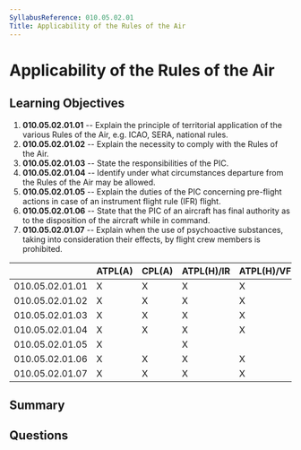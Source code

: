 ```yaml
---
SyllabusReference: 010.05.02.01
Title: Applicability of the Rules of the Air
---
```


# Applicability of the Rules of the Air

## Learning Objectives

1. **010.05.02.01.01** -- Explain the principle of territorial application of the
   various Rules of the Air, e.g. ICAO, SERA, national rules.
2. **010.05.02.01.02** -- Explain the necessity to comply with the Rules of the
   Air.
3. **010.05.02.01.03** -- State the responsibilities of the PIC.
4. **010.05.02.01.04** -- Identify under what circumstances departure from the
   Rules of the Air may be allowed.
5. **010.05.02.01.05** -- Explain the duties of the PIC concerning pre-flight
   actions in case of an instrument flight rule (IFR) flight.
6. **010.05.02.01.06** -- State that the PIC of an aircraft has final authority as
   to the disposition of the aircraft while in command.
7. **010.05.02.01.07** -- Explain when the use of psychoactive substances, taking
   into consideration their effects, by flight crew members is prohibited.

|                 | ATPL(A) | CPL(A) | ATPL(H)/IR | ATPL(H)/VFR | CPL(H) | IR  | CBIR(A) |
| --------------- | ------- | ------ | ---------- | ----------- | ------ | --- | ------- |
| 010.05.02.01.01 | X       | X      | X          | X           | X      |     |         |
| 010.05.02.01.02 | X       | X      | X          | X           | X      |     |         |
| 010.05.02.01.03 | X       | X      | X          | X           | X      |     |         |
| 010.05.02.01.04 | X       | X      | X          | X           | X      |     |         |
| 010.05.02.01.05 | X       |        | X          |             |        | X   | X       |
| 010.05.02.01.06 | X       | X      | X          | X           | X      |     |         |
| 010.05.02.01.07 | X       | X      | X          | X           | X      | X   |         |

## Summary

## Questions
